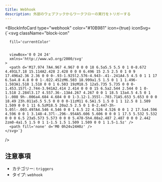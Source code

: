 ```yaml
---
title: Webhook
description: 外部のウェブフックからワークフローの実行をトリガーする
---
```



<BlockInfoCard 
  type="webhook"
  color="#10B981"
  icon={true}
  iconSvg={`<svg className="block-icon"
      
      fill='currentColor'
      
      
      viewBox='0 0 24 24'
      xmlns='http://www.w3.org/2000/svg'
    >
      <path d='M17.974 7A4.967 4.967 0 0 0 18 6.5a5.5 5.5 0 1 0-8.672 4.491L7.18 15.114A2.428 2.428 0 0 0 6.496 15 2.5 2.5 0 1 0 9 17.496a2.36 2.36 0 0 0-.93-1.925l2.576-4.943-.41-.241A4.5 4.5 0 1 1 17 6.5a4.8 4.8 0 0 1-.022.452zM6.503 18.999a1.5 1.5 0 1 1 1.496-1.503A1.518 1.518 0 0 1 6.503 19zM18.5 12a5.735 5.735 0 0 0-1.453.157l-2.744-3.941A2.414 2.414 0 0 0 15 6.5a2.544 2.544 0 1 0-1.518 2.284l3.17 4.557.36-.13A4.267 4.267 0 0 1 18.5 13a4.5 4.5 0 1 1-.008 9h-.006a4.684 4.684 0 0 1-3.12-1.355l-.703.71A5.653 5.653 0 0 0 18.49 23h.011a5.5 5.5 0 0 0 0-11zM11 6.5A1.5 1.5 0 1 1 12.5 8 1.509 1.509 0 0 1 11 6.5zM18.5 20a2.5 2.5 0 1 0-2.447-3h-5.05l-.003.497A4.546 4.546 0 0 1 6.5 22 4.526 4.526 0 0 1 2 17.5a4.596 4.596 0 0 1 3.148-4.37l-.296-.954A5.606 5.606 0 0 0 1 17.5 5.532 5.532 0 0 0 6.5 23a5.573 5.573 0 0 0 5.478-5h4.08a2.487 2.487 0 0 0 2.442 2zm0-4a1.5 1.5 0 1 1-1.5 1.5 1.509 1.509 0 0 1 1.5-1.5z' />
      <path fill='none' d='M0 0h24v24H0z' />
    </svg>`}
/>

## 注意事項

- カテゴリー: `triggers`
- タイプ: `webhook`
